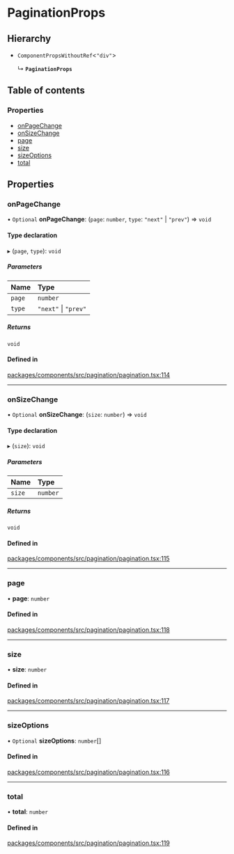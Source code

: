 # PaginationProps

## Hierarchy

- `ComponentPropsWithoutRef`\<`"div"`\>

  ↳ **`PaginationProps`**

## Table of contents

### Properties

- [onPageChange](PaginationProps.md#onpagechange)
- [onSizeChange](PaginationProps.md#onsizechange)
- [page](PaginationProps.md#page)
- [size](PaginationProps.md#size)
- [sizeOptions](PaginationProps.md#sizeoptions)
- [total](PaginationProps.md#total)

## Properties

### onPageChange

• `Optional` **onPageChange**: (`page`: `number`, `type`: `"next"` \| `"prev"`) => `void`

#### Type declaration

▸ (`page`, `type`): `void`

##### Parameters

| Name   | Type                 |
| :----- | :------------------- |
| `page` | `number`             |
| `type` | `"next"` \| `"prev"` |

##### Returns

`void`

#### Defined in

[packages/components/src/pagination/pagination.tsx:114](https://github.com/vtex/shoreline/blob/9b5214c2f/packages/components/src/pagination/pagination.tsx#L114)

---

### onSizeChange

• `Optional` **onSizeChange**: (`size`: `number`) => `void`

#### Type declaration

▸ (`size`): `void`

##### Parameters

| Name   | Type     |
| :----- | :------- |
| `size` | `number` |

##### Returns

`void`

#### Defined in

[packages/components/src/pagination/pagination.tsx:115](https://github.com/vtex/shoreline/blob/9b5214c2f/packages/components/src/pagination/pagination.tsx#L115)

---

### page

• **page**: `number`

#### Defined in

[packages/components/src/pagination/pagination.tsx:118](https://github.com/vtex/shoreline/blob/9b5214c2f/packages/components/src/pagination/pagination.tsx#L118)

---

### size

• **size**: `number`

#### Defined in

[packages/components/src/pagination/pagination.tsx:117](https://github.com/vtex/shoreline/blob/9b5214c2f/packages/components/src/pagination/pagination.tsx#L117)

---

### sizeOptions

• `Optional` **sizeOptions**: `number`[]

#### Defined in

[packages/components/src/pagination/pagination.tsx:116](https://github.com/vtex/shoreline/blob/9b5214c2f/packages/components/src/pagination/pagination.tsx#L116)

---

### total

• **total**: `number`

#### Defined in

[packages/components/src/pagination/pagination.tsx:119](https://github.com/vtex/shoreline/blob/9b5214c2f/packages/components/src/pagination/pagination.tsx#L119)
